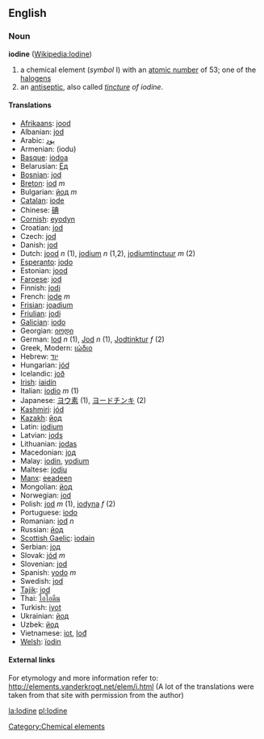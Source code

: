 ==English==
{{elements|I|Tellurium|Te|Xenon|Xe}}
=== Noun ===
'''iodine''' ([[w:Iodine|Wikipedia:Iodine]])

# a chemical element (''symbol'' I) with an [[atomic number]] of 53; one of the [[halogen]]s
# an [[antiseptic]], also called ''[[tincture]] of iodine''.

==== Translations ====
*[[Afrikaans]]: [[jood]]
*Albanian: [[jod]]
*Arabic: [[يود]]
*Armenian: (iodu)
*[[Basque]]: [[iodoa]]
*Belarusian: [[Ёд]]
*[[Bosnian]]: [[jod]]
*[[Breton]]: [[iod]] ''m''
*Bulgarian: [[йод]] ''m''
*[[Catalan]]: [[iode]]
*Chinese: [[碘]]
*[[Cornish]]: [[eyodyn]]
*Croatian: [[jod]]
*Czech: [[jod]]
*Danish: [[jod]]
*Dutch: [[jood]] ''n'' (1), [[jodium]] ''n'' (1,2), [[jodiumtinctuur]] ''m'' (2)
*[[Esperanto]]: [[jodo]]
*Estonian: [[jood]]
*[[Faroese]]: [[jod]]
*Finnish: [[jodi]]
*French: [[iode]] ''m''
*[[Frisian]]: [[joadium]]
*[[Friulian]]: [[jodi]]
*[[Galician]]: [[iodo]]
*Georgian: [[იოდი]]
*German: [[Iod]] ''n'' (1), [[Jod]] ''n'' (1), [[Jodtinktur]] ''f'' (2)
*Greek, Modern: [[ιώδιο]]
*Hebrew: [[יוד]]
*Hungarian: [[jód]]
*Icelandic: [[joð]]
*[[Irish]]: [[iaidín]]
*Italian: [[iodio]] ''m'' (1)
*Japanese: [[ヨウ素]] (1), [[ヨードチンキ]] (2)
*[[Kashmiri]]: [[jód]]
*[[Kazakh]]: [[йод]]
*Latin: [[iodium]]
*Latvian: [[jods]]
*Lithuanian: [[jodas]]
*Macedonian: [[jод]]
*Malay: [[iodin]], [[yodium]]
*Maltese: [[jodju]]
*[[Manx]]: [[eeadeen]]
*Mongolian: [[йод]]
*Norwegian: [[jod]]
*Polish:  [[jod]] ''m'' (1), [[jodyna]] ''f'' (2)
*Portuguese: [[iodo]]
*Romanian: [[iod]] ''n''
*Russian: [[йод]]
*[[Scottish Gaelic]]: [[ìodain]]
*Serbian: [[jод]]
*Slovak: [[jód]] ''m''
*Slovenian: [[jod]]
*Spanish: [[yodo]] ''m''
*Swedish: [[jod]]
*[[Tajik]]: [[iod]]
*Thai: [[ไอโอดีน]]
*Turkish: [[iyot]]
*Ukrainian: [[йод]]
*Uzbek: [[йод]]
*Vietnamese: [[iot]], [[Iođ]]
*[[Welsh]]: [[ïodin]]

====External links====
For etymology and more information refer to:
http://elements.vanderkrogt.net/elem/i.html
(A lot of the translations were taken from that site with permission from the author)
[[Category:Chemical elements]]

[[la:Iodine]]
[[pl:Iodine]]
